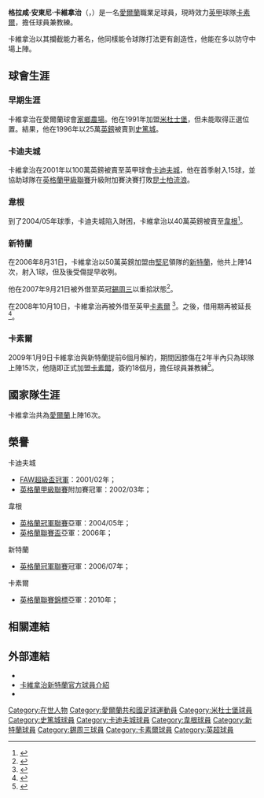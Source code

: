 {{noteTA|G1=EPL
|T=zh-hans:格拉汉姆·卡瓦纳吉; zh-hk:格拉咸·卡維拿治;
|1=zh-hans:卡瓦纳吉; zh-hk:卡維拿治;
|2=zh-hans:格拉汉姆·安東尼·卡瓦纳吉; zh-hk:格拉咸·安東尼·卡維拿治;
|3=zh-hans:卡莱尔联;zh-hk:卡素爾;
}}
{{Football player infobox
| playername = 格拉咸·卡維拿治<br />''Graham Kavanagh''
| image =
| fullname = 格拉咸·安東尼·卡維拿治
| nickname = Silver Fox
| dateofbirth = {{birth date and age|1973|12|2}}
| cityofbirth = [[都柏林|都柏林]]
| countryofbirth = [[愛爾蘭|愛爾蘭]]
| height = {{height|ft=5|in=10}}
| currentclub  = [[卡莱尔联足球俱乐部|卡素爾]]
| clubnumber = 8
| position = [[中場|中場]]
| youthyears = 
| youthclubs = 
| years = 1990-91<br />1991-96 <br />1996<br /> 1996-01 <br /> 2001-05 <br /> 2005-06 <br /> 2006-09<br />2007<br />2008<br />2008-09<br />2009-
| clubs = [[Home_Farm_F.C.|家鄉農場]] <br />[[米德尔斯堡足球俱乐部|米杜士堡]] <br />→ [[斯托克城足球俱乐部|史篤城]]<br />[[斯托克城足球俱乐部|史篤城]]<br />[[卡迪夫城足球俱乐部|卡迪夫城]] <br /> [[威根竞技足球俱乐部|韋根]]<br/> [[桑德兰足球俱乐部|新特蘭]]<br />→ [[谢周三足球俱乐部|錫周三]]<br />→ [[谢周三足球俱乐部|錫周三]]<br />→ [[卡莱尔联足球俱乐部|卡素爾]]<br/>[[卡莱尔联足球俱乐部|卡素爾]]
| caps(goals) = {{0}}{{0}}? {{0}}(?)<br />{{0}}35 {{0}}(3) <br />{{0}}{{0}}3 {{0}}(1)<br /> 202 (33) <br /> 142 (28) <br /> {{0}}48 {{0}}(0) <br /> {{0}}16 {{0}}(1)<br />{{0}}{{0}}7 {{0}}(1)<br />{{0}}16 {{0}}(1)<br />{{0}}14 {{0}}(3)<br />{{0}}20 {{0}}(2)<!--STATS ACCOUNT FOR LEAGUE ONLY-->
| nationalyears = 1992-93<br />1998-06
| nationalteam = [[愛爾蘭21歲以下足球代表隊|愛爾蘭U21]]<br />[[愛爾蘭國家足球隊|愛爾蘭]]
| nationalcaps(goals) = {{0}}{{0}}5 {{0}}(0)<br />{{0}}16 {{0}}(1)
| pcupdate = 2009年7月21日 (二) 00:42 (UTC)
| ntupdate = 
}}
'''格拉咸·安東尼·卡維拿治'''（'''{{lang|en|Graham Anthony Kavanagh}}'''，{{bd|1973年|12月2日|catIdx=Kavanagh, Graham}}）是一名[[愛爾蘭|愛爾蘭]]職業足球員，現時效力[[英格蘭足球甲級聯賽|英甲]]球隊[[卡莱尔联足球俱乐部|卡素爾]]，擔任球員兼教練。

卡維拿治以其攔截能力著名，他同樣能令球隊打法更有創造性，他能在多以防守中場上陣。

== 球會生涯 ==
=== 早期生涯 ===
卡維拿治在愛爾蘭球會[[Home_Farm_F.C..|家鄉農場]]。他在1991年加盟[[米德尔斯堡足球俱乐部|米杜士堡]]，但未能取得正選位置。結果，他在1996年以25萬[[英鎊|英鎊]]被賣到[[斯托克城足球俱乐部|史篤城]]。

=== 卡迪夫城 ===
卡維拿治在2001年以100萬英鎊被賣至英甲球會[[卡迪夫城足球俱乐部|卡迪夫城]]，他在首季射入15球，並協助球隊在[[英格蘭足球甲級聯賽|英格蘭甲級聯賽]]升級附加賽決賽打敗[[女王公园巡游者足球俱乐部|昆士柏流浪]]。

=== 韋根 ===
到了2004/05年球季，卡迪夫城陷入財困，卡維拿治以40萬英鎊被賣至[[威根竞技足球俱乐部|韋根]]<ref name="Wigan complete Kavanagh signing">{{cite news
| title = 韋根簽下卡維拿治
| url = http://news.bbc.co.uk/sport1/hi/football/teams/c/cardiff_city/4317345.stm
| publisher = [[BBC|BBC]] Sport
| date = 2005-03-04
| accessdate = 2007-09-21
| archive-date = 2017-09-03
| archive-url = https://web.archive.org/web/20170903134858/http://news.bbc.co.uk/sport1/hi/football/teams/c/cardiff_city/4317345.stm
| dead-url = no
}}</ref>。

=== 新特蘭 ===
在2006年8月31日，卡維拿治以50萬英鎊加盟由[[堅尼|堅尼]]領隊的[[桑德兰足球俱乐部|新特蘭]]，他共上陣14次，射入1球，但及後受傷提早收咧。

他在2007年9月21日被外借至英冠[[谢周三足球俱乐部|錫周三]]以重拾狀態<ref name="錫周三借用卡維拿治">{{cite news
| title = 錫周三借用卡維拿治
| url = http://news.bbc.co.uk/sport1/hi/football/teams/s/sheff_wed/7006205.stm
| publisher = [[BBC|BBC]] Sport
| date = 2007-09-21
| accessdate = 2007-09-21
| archive-date = 2008-10-14
| archive-url = https://web.archive.org/web/20081014232426/http://news.bbc.co.uk/sport1/hi/football/teams/s/sheff_wed/7006205.stm
| dead-url = no
}}</ref>。

在2008年10月10日，卡維拿治再被外借至英甲[[卡莱尔联足球俱乐部|卡素爾]]
<ref name="卡維拿治希望證明自己">{{cite news
| title = 卡維拿治希望證明自己
| url = http://news.bbc.co.uk/sport1/hi/football/teams/c/carlisle_united/7669490.stm
| publisher = [[BBC|BBC]] Sport
| date = 2008-10-14
| accessdate = 2008-11-17}}</ref>。之後，借用期再被延長<ref name="卡維拿治延長借用期">{{cite news
| title = 卡維拿治延長借用期
| url = http://news.bbc.co.uk/sport1/hi/football/teams/c/carlisle_united/7663553.stm
| publisher = [[BBC|BBC]] Sport
| date = 2008-11-07
| accessdate = 2008-11-17
| archive-date = 2008-10-13
| archive-url = https://web.archive.org/web/20081013084024/http://news.bbc.co.uk/sport1/hi/football/teams/c/carlisle_united/7663553.stm
| dead-url = no
}}</ref>。

=== 卡素爾 ===
2009年1月9日卡維拿治與新特蘭提前6個月解約，期間因膝傷在2年半內只為球隊上陣15次，他隨即正式加盟[[卡莱尔联足球俱乐部|卡素爾]]，簽約18個月，擔任球員兼教練<ref>{{cite news
| title = 卡維拿治接受卡素爾的新職務
| url = http://news.bbc.co.uk/sport2/hi/football/teams/c/carlisle_united/7819768.stm
| publisher = [[BBC|BBC]] Sport
| date = 2009-01-09
| accessdate = 2009-01-09
| archive-date = 2009-01-16
| archive-url = https://web.archive.org/web/20090116123349/http://news.bbc.co.uk/sport1/hi/football/teams/c/carlisle_united/7819768.stm
| dead-url = no
}}</ref>。

== 國家隊生涯 ==
卡維拿治共為[[愛爾蘭國家足球隊|愛爾蘭]]上陣16次。

== 榮譽 ==
;卡迪夫城
* [[FAW超級盃冠軍|FAW超級盃冠軍]]：2001/02年；
* [[英格蘭足球甲級聯賽|英格蘭甲級聯賽]]附加賽冠軍：2002/03年；

;韋根
* [[英格蘭冠軍聯賽|英格蘭冠軍聯賽]]亞軍：2004/05年；
* [[英格蘭聯賽盃|英格蘭聯賽盃]]亞軍：2006年；

;新特蘭
* [[英格蘭冠軍聯賽|英格蘭冠軍聯賽]]冠軍：2006/07年；

;卡素爾
* [[英格蘭聯賽錦標|英格蘭聯賽錦標]]亞軍：2010年；

== 相關連結 ==
{{reflist}}

== 外部連結 ==
* {{soccerbase|id=4066|name=卡維拿治}}
* [http://www.safc.com/team/?page_id=2623&player_id=137 卡維拿治新特蘭官方球員介紹] {{Wayback|url=http://www.safc.com/team/?page_id=2623&player_id=137 |date=20081217132759 }}
* {{ESPNsoccernet|id=5539|name=卡維拿治}}

{{卡素爾領隊}}

{{DEFAULTSORT:Kavanagh, Graham}}
[[Category:在世人物|Category:在世人物]]
[[Category:愛爾蘭共和國足球運動員|Category:愛爾蘭共和國足球運動員]]
[[Category:米杜士堡球員|Category:米杜士堡球員]]
[[Category:史篤城球員|Category:史篤城球員]]
[[Category:卡迪夫城球員|Category:卡迪夫城球員]]
[[Category:韋根球員|Category:韋根球員]]
[[Category:新特蘭球員|Category:新特蘭球員]]
[[Category:錫周三球員|Category:錫周三球員]]
[[Category:卡素爾球員|Category:卡素爾球員]]
[[Category:英超球員|Category:英超球員]]